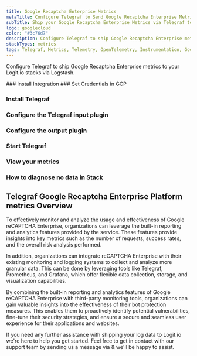 ```yaml
---
title: Google Recaptcha Enterprise Metrics
metaTitle: Configure Telegraf to Send Google Recaptcha Enterprise Metrics
subTitle: Ship your Google Recaptcha Enterprise Metrics via Telegraf to your Logit.io Stack
logo: googlecloud
color: "#3c76d7"
description: Configure Telegraf to ship Google Recaptcha Enterprise metrics to your Logit.io stacks. Use our Telegraf Google Recaptcha Enterprise metrics configuration.
stackTypes: metrics
tags: Telegraf, Metrics, Telemetry, OpenTelemetry, Instrumentation, Google Recaptcha Enterprise, Security, CAPTCHA
---
```


Configure Telegraf to ship Google Recaptcha Enterprise metrics to your Logit.io stacks via Logstash.

<Steps>
  ### Install Integration
  <InstallIntegration/>
  ### Set Credentials in GCP

  <SetGCPCredentials intro="Google reCAPTCHA Enterprise is a comprehensive solution provided by Google Cloud that helps protect websites and applications from malicious activities and abuse. It leverages advanced risk analysis algorithms and machine learning models to distinguish between human users and automated bots, providing a frictionless user experience while ensuring the security and integrity of online services."/>
  
  ### Install Telegraf

  <InstallTelegraf />

  ### Configure the Telegraf input plugin

  <TelegrafStackDriverInput metric_type="recaptchaenterprise.googleapis.com"/>

  ### Configure the output plugin

  <TelegrafOutputPlugin />

  ### Start Telegraf

  <StartTelegraf />

  ### View your metrics
  <LaunchStack stackType="metrics" source="Google_Recaptcha_Enterprise_Metrics_via_Telegraf" utmMedium="metrics" utmCampaign="telegraf-GoogleRecaptcha-metrics" />

  ### How to diagnose no data in Stack

  <DiagnoseNoData />
</Steps>

## Telegraf Google Recaptcha Enterprise Platform metrics Overview

To effectively monitor and analyze the usage and effectiveness of Google reCAPTCHA Enterprise, 
organizations can leverage the built-in reporting and analytics features provided by the service. 
These features provide insights into key metrics such as the number of requests, success rates, 
and the overall risk analysis performed.

In addition, organizations can integrate reCAPTCHA Enterprise with their existing monitoring and 
logging systems to collect and analyze more granular data. This can be done by leveraging tools 
like Telegraf, Prometheus, and Grafana, which offer flexible data collection, storage, and visualization capabilities.

By combining the built-in reporting and analytics features of Google reCAPTCHA Enterprise with 
third-party monitoring tools, organizations can gain valuable insights into the effectiveness 
of their bot protection measures. This enables them to proactively identify potential vulnerabilities, 
fine-tune their security strategies, and ensure a secure and seamless user experience for their applications and websites.

If you need any further assistance with shipping your log data to Logit.io we're here to help you get started. 
Feel free to get in contact with our support team by sending us a message via <IntercomButton text="live chat" /> & we'll be happy to assist.